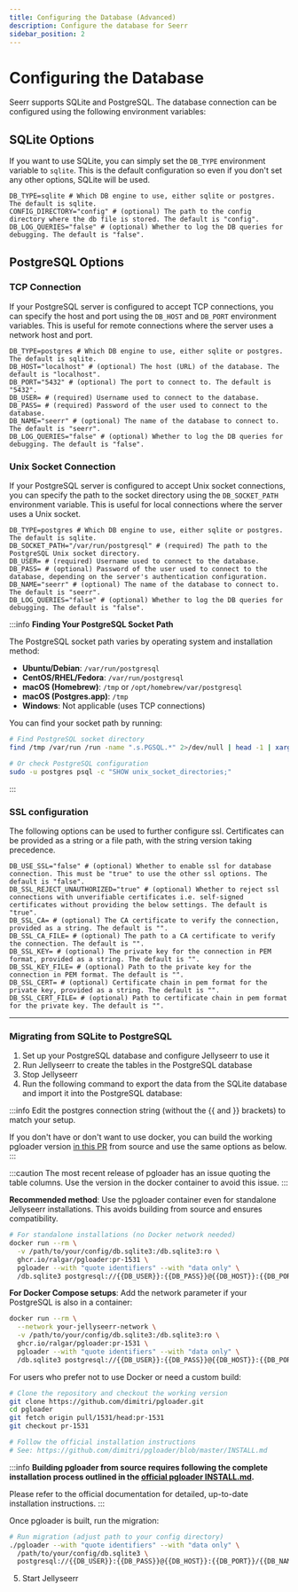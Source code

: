 ```yaml
---
title: Configuring the Database (Advanced)
description: Configure the database for Seerr
sidebar_position: 2
---
```

# Configuring the Database

Seerr supports SQLite and PostgreSQL. The database connection can be configured using the following environment variables:

## SQLite Options

If you want to use SQLite, you can simply set the `DB_TYPE` environment variable to `sqlite`. This is the default configuration so even if you don't set any other options, SQLite will be used.

```dotenv
DB_TYPE=sqlite # Which DB engine to use, either sqlite or postgres. The default is sqlite.
CONFIG_DIRECTORY="config" # (optional) The path to the config directory where the db file is stored. The default is "config".
DB_LOG_QUERIES="false" # (optional) Whether to log the DB queries for debugging. The default is "false".
```

## PostgreSQL Options

### TCP Connection

If your PostgreSQL server is configured to accept TCP connections, you can specify the host and port using the `DB_HOST` and `DB_PORT` environment variables. This is useful for remote connections where the server uses a network host and port.

```dotenv
DB_TYPE=postgres # Which DB engine to use, either sqlite or postgres. The default is sqlite.
DB_HOST="localhost" # (optional) The host (URL) of the database. The default is "localhost".
DB_PORT="5432" # (optional) The port to connect to. The default is "5432".
DB_USER= # (required) Username used to connect to the database.
DB_PASS= # (required) Password of the user used to connect to the database.
DB_NAME="seerr" # (optional) The name of the database to connect to. The default is "seerr".
DB_LOG_QUERIES="false" # (optional) Whether to log the DB queries for debugging. The default is "false".
```

### Unix Socket Connection

If your PostgreSQL server is configured to accept Unix socket connections, you can specify the path to the socket directory using the `DB_SOCKET_PATH` environment variable. This is useful for local connections where the server uses a Unix socket.

```dotenv
DB_TYPE=postgres # Which DB engine to use, either sqlite or postgres. The default is sqlite.
DB_SOCKET_PATH="/var/run/postgresql" # (required) The path to the PostgreSQL Unix socket directory.
DB_USER= # (required) Username used to connect to the database.
DB_PASS= # (optional) Password of the user used to connect to the database, depending on the server's authentication configuration.
DB_NAME="seerr" # (optional) The name of the database to connect to. The default is "seerr".
DB_LOG_QUERIES="false" # (optional) Whether to log the DB queries for debugging. The default is "false".
```

:::info
**Finding Your PostgreSQL Socket Path**

The PostgreSQL socket path varies by operating system and installation method:

- **Ubuntu/Debian**: `/var/run/postgresql`
- **CentOS/RHEL/Fedora**: `/var/run/postgresql`
- **macOS (Homebrew)**: `/tmp` or `/opt/homebrew/var/postgresql`
- **macOS (Postgres.app)**: `/tmp`
- **Windows**: Not applicable (uses TCP connections)

You can find your socket path by running:
```bash
# Find PostgreSQL socket directory
find /tmp /var/run /run -name ".s.PGSQL.*" 2>/dev/null | head -1 | xargs dirname

# Or check PostgreSQL configuration
sudo -u postgres psql -c "SHOW unix_socket_directories;"
```
:::

### SSL configuration

The following options can be used to further configure ssl. Certificates can be provided as a string or a file path, with the string version taking precedence.

```dotenv
DB_USE_SSL="false" # (optional) Whether to enable ssl for database connection. This must be "true" to use the other ssl options. The default is "false".
DB_SSL_REJECT_UNAUTHORIZED="true" # (optional) Whether to reject ssl connections with unverifiable certificates i.e. self-signed certificates without providing the below settings. The default is "true".
DB_SSL_CA= # (optional) The CA certificate to verify the connection, provided as a string. The default is "".
DB_SSL_CA_FILE= # (optional) The path to a CA certificate to verify the connection. The default is "".
DB_SSL_KEY= # (optional) The private key for the connection in PEM format, provided as a string. The default is "".
DB_SSL_KEY_FILE= # (optional) Path to the private key for the connection in PEM format. The default is "".
DB_SSL_CERT= # (optional) Certificate chain in pem format for the private key, provided as a string. The default is "".
DB_SSL_CERT_FILE= # (optional) Path to certificate chain in pem format for the private key. The default is "".
```

---

### Migrating from SQLite to PostgreSQL

1. Set up your PostgreSQL database and configure Jellyseerr to use it
2. Run Jellyseerr to create the tables in the PostgreSQL database
3. Stop Jellyseerr
4. Run the following command to export the data from the SQLite database and import it into the PostgreSQL database:

:::info
Edit the postgres connection string (without the \{\{ and \}\} brackets) to match your setup.

If you don't have or don't want to use docker, you can build the working pgloader version [in this PR](https://github.com/dimitri/pgloader/pull/1531) from source and use the same options as below.
:::

:::caution
The most recent release of pgloader has an issue quoting the table columns. Use the version in the docker container to avoid this issue.
:::


<Tabs>
<TabItem value="docker" label="Using pgloader Container (Recommended)" default>

**Recommended method**: Use the pgloader container even for standalone Jellyseerr installations. This avoids building from source and ensures compatibility.

```bash
# For standalone installations (no Docker network needed)
docker run --rm \
  -v /path/to/your/config/db.sqlite3:/db.sqlite3:ro \
  ghcr.io/ralgar/pgloader:pr-1531 \
  pgloader --with "quote identifiers" --with "data only" \
  /db.sqlite3 postgresql://{{DB_USER}}:{{DB_PASS}}@{{DB_HOST}}:{{DB_PORT}}/{{DB_NAME}}
```

**For Docker Compose setups**: Add the network parameter if your PostgreSQL is also in a container:
```bash
docker run --rm \
  --network your-jellyseerr-network \
  -v /path/to/your/config/db.sqlite3:/db.sqlite3:ro \
  ghcr.io/ralgar/pgloader:pr-1531 \
  pgloader --with "quote identifiers" --with "data only" \
  /db.sqlite3 postgresql://{{DB_USER}}:{{DB_PASS}}@{{DB_HOST}}:{{DB_PORT}}/{{DB_NAME}}
```

</TabItem>
<TabItem value="standalone" label="Building pgloader from Source">

For users who prefer not to use Docker or need a custom build:

```bash
# Clone the repository and checkout the working version
git clone https://github.com/dimitri/pgloader.git
cd pgloader
git fetch origin pull/1531/head:pr-1531
git checkout pr-1531

# Follow the official installation instructions
# See: https://github.com/dimitri/pgloader/blob/master/INSTALL.md
```

:::info
**Building pgloader from source requires following the complete installation process outlined in the [official pgloader INSTALL.md](https://github.com/dimitri/pgloader/blob/master/INSTALL.md).**

Please refer to the official documentation for detailed, up-to-date installation instructions.
:::

Once pgloader is built, run the migration:

```bash
# Run migration (adjust path to your config directory)
./pgloader --with "quote identifiers" --with "data only" \
  /path/to/your/config/db.sqlite3 \
  postgresql://{{DB_USER}}:{{DB_PASS}}@{{DB_HOST}}:{{DB_PORT}}/{{DB_NAME}}
```

</TabItem>
</Tabs>

5. Start Jellyseerr
